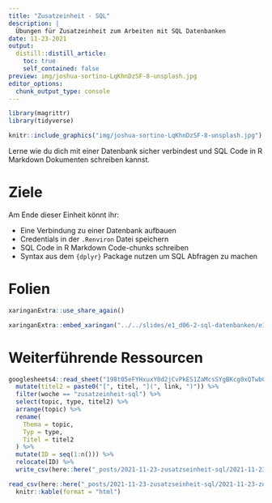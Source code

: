 ```yaml
---
title: "Zusatzeinheit - SQL"
description: |
  Übungen für Zusatzeinheit zum Arbeiten mit SQL Datenbanken
date: 11-23-2021
output:
  distill::distill_article:
    toc: true
    self_contained: false
preview: img/joshua-sortino-LqKhnDzSF-8-unsplash.jpg
editor_options: 
  chunk_output_type: console
---
```


<script async defer data-domain="rstatszh.github.io/website" src="https://plausible.io/js/plausible.js"></script>

```r
library(magrittr)
library(tidyverse)
```

```r

knitr::include_graphics("img/joshua-sortino-LqKhnDzSF-8-unsplash.jpg")

```

Lerne wie du dich mit einer Datenbank sicher verbindest und SQL Code in R Markdown Dokumenten schreiben kannst.

# Ziele

Am Ende dieser Einheit könnt ihr:

- Eine Verbindung zu einer Datenbank aufbauen
- Credentials in der `.Renviron` Datei speichern 
- SQL Code in R Markdown Code-chunks schreiben
- Syntax aus dem `{dplyr}` Package nutzen um SQL Abfragen zu machen


# Folien

```r

xaringanExtra::use_share_again()

```

```r

xaringanExtra::embed_xaringan("../../slides/e1_d06-2-sql-datenbanken/e1_d06-2-sql-datenbanken.html", ratio = "16:9")

```

# Weiterführende Ressourcen

```r

googlesheets4::read_sheet("198t05eFYHxuxY0d2jCvPkES1ZaMcsSYgBKcg0xQTwb0") %>% 
  mutate(titel2 = paste0("[", titel, "](", link, ")")) %>% 
  filter(woche == "zusatzeinheit-sql") %>% 
  select(topic, type, titel2) %>% 
  arrange(topic) %>% 
  rename(
    Thema = topic,
    Typ = type,
    Titel = titel2
  ) %>% 
  mutate(ID = seq(1:n())) %>% 
  relocate(ID) %>%
  write_csv(here::here("_posts/2021-11-23-zusatzseinheit-sql/2021-11-23-zusatzseinheit-sql.csv"))

read_csv(here::here("_posts/2021-11-23-zusatzseinheit-sql/2021-11-23-zusatzseinheit-sql.csv")) %>% 
  knitr::kable(format = "html")

```